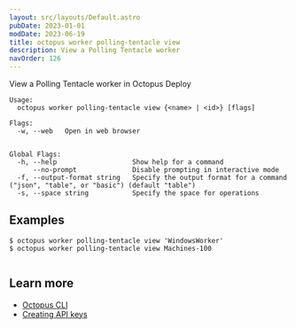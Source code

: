 ```yaml
---
layout: src/layouts/Default.astro
pubDate: 2023-01-01
modDate: 2023-06-19
title: octopus worker polling-tentacle view
description: View a Polling Tentacle worker
navOrder: 126
---
```


View a Polling Tentacle worker in Octopus Deploy

```
Usage:
  octopus worker polling-tentacle view {<name> | <id>} [flags]

Flags:
  -w, --web   Open in web browser


Global Flags:
  -h, --help                   Show help for a command
      --no-prompt              Disable prompting in interactive mode
  -f, --output-format string   Specify the output format for a command ("json", "table", or "basic") (default "table")
  -s, --space string           Specify the space for operations

```

## Examples

<SamplesInstance />

```
$ octopus worker polling-tentacle view 'WindowsWorker'
$ octopus worker polling-tentacle view Machines-100


```

## Learn more

- [Octopus CLI](/docs/octopus-rest-api/cli)
- [Creating API keys](/docs/octopus-rest-api/how-to-create-an-api-key)